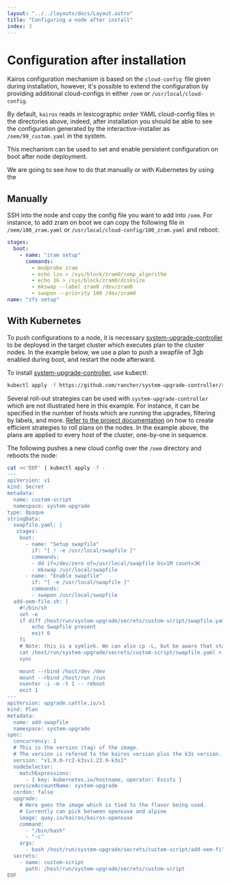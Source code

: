 ```yaml
---
layout: "../../layouts/docs/Layout.astro"
title: "Configuring a node after install"
index: 3
---
```



# Configuration after installation

Kairos configuration mechanism is based on the `cloud-config `file given during installation, however, it's possible to extend the configuration by providing additional cloud-configs in either `/oem` or `/usr/local/cloud-config`.

By default, `kairos` reads in lexicographic order YAML cloud-config files in the directories above, indeed, after installation you should be able to see the configuration generated by the interactive-installer as `/oem/99_custom.yaml` in the system.

This mechanism can be used to set and enable persistent configuration on boot after node deployment.

We are going to see how to do that manually or with Kubernetes by using the 

## Manually

SSH into the node and copy the config file you want to add into `/oem`. For instance, to add zram on boot we can copy the following file in `/oem/100_zram.yaml` or `/usr/local/cloud-config/100_zram.yaml` and reboot:

```yaml
stages:
  boot:
    - name: "zram setup"
      commands:
        - modprobe zram
        - echo lzo > /sys/block/zram0/comp_algorithm
        - echo 1G > /sys/block/zram0/disksize
        - mkswap --label zram0 /dev/zram0
        - swapon --priority 100 /dev/zram0
name: "zfs setup"
```

## With Kubernetes

To push configurations to a node, it is necessary [system-upgrade-controller](https://github.com/rancher/system-upgrade-controller) to be deployed in the target cluster which executes plan to the cluster nodes. In the example below, we use a plan to push a swapfile of 3gb enabled during boot, and restart the node afterward.

To install [system-upgrade-controller](https://github.com/rancher/system-upgrade-controller), use kubectl:

```bash
kubectl apply -f https://github.com/rancher/system-upgrade-controller/releases/download/v0.9.1/system-upgrade-controller.yaml
```

<Info>

Several roll-out strategies can be used with `system-upgrade-controller` which are not illustrated here in this example. For instance, it can be specified in the number of hosts which are running the upgrades, filtering by labels, and more. [Refer to the project documentation](https://github.com/rancher/system-upgrade-controller) on how to create efficient strategies to roll plans on the nodes. In the example above, the plans are applied to every host of the cluster, one-by-one in sequence.

</Info>

The following pushes a new cloud config over the `/oem` directory and reboots the node:

```bash
cat <<'EOF' | kubectl apply -f -
---
apiVersion: v1
kind: Secret
metadata:
  name: custom-script
  namespace: system-upgrade
type: Opaque
stringData:
  swapfile.yaml: |
   stages:
    boot:
      - name: "Setup swapfile"
        if: "[ ! -e /usr/local/swapfile ]"
        commands:
        - dd if=/dev/zero of=/usr/local/swapfile bs=1M count=3K
        - mkswap /usr/local/swapfile
      - name: "Enable swapfile"
        if: "[ -e /usr/local/swapfile ]"
        commands:
        - swapon /usr/local/swapfile
  add-oem-file.sh: |
    #!/bin/sh
    set -e
    if diff /host/run/system-upgrade/secrets/custom-script/swapfile.yaml /host/oem/10_swapfile.yaml >/dev/null; then
        echo Swapfile present
        exit 0
    fi
    # Note: this is a symlink. We can also cp -L, but be aware that standard cp doesn't work.
    cat /host/run/system-upgrade/secrets/custom-script/swapfile.yaml > /host/oem/10_swapfile.yaml
    sync

    mount --rbind /host/dev /dev
    mount --rbind /host/run /run
    nsenter -i -m -t 1 -- reboot
    exit 1
---
apiVersion: upgrade.cattle.io/v1
kind: Plan
metadata:
  name: add-swapfile
  namespace: system-upgrade
spec:
  concurrency: 1
  # This is the version (tag) of the image.
  # The version is refered to the kairos version plus the k3s version.
  version: "v1.0.0-rc2-k3sv1.23.9-k3s1"
  nodeSelector:
    matchExpressions:
      - { key: kubernetes.io/hostname, operator: Exists }
  serviceAccountName: system-upgrade
  cordon: false
  upgrade:
    # Here goes the image which is tied to the flavor being used.
    # Currently can pick between opensuse and alpine
    image: quay.io/kairos/kairos-opensuse
    command:
      - "/bin/bash"
      - "-c"
    args:
      - bash /host/run/system-upgrade/secrets/custom-script/add-oem-file.sh
  secrets:
    - name: custom-script
      path: /host/run/system-upgrade/secrets/custom-script
EOF
```